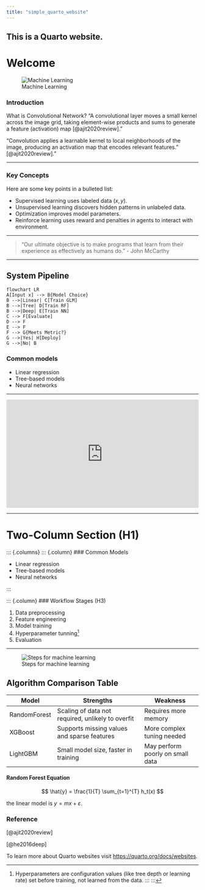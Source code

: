 ```yaml
---
title: "simple_quarto_website"
---
```


## This is a Quarto website.



# Welcome
![Machine Learning](images/VC_Deep_Learning_Hero_3200x1800.webp)

### Introduction

What is Convolutional Network?
“A convolutional layer moves a small kernel across the image grid, taking element-wise products and sums to generate a feature (activation) map [@ajit2020review]."

“Convolution applies a learnable kernel to local neighborhoods of the image, producing an activation map that encodes relevant features.” [@ajit2020review]."


---


### Key Concepts

Here are some key points in a bulleted list:

- Supervised learning uses labeled data $(x, y)$.
- Unsupervised learning discovers hidden patterns in unlabeled data.
- Optimization improves model parameters.
- Reinforce learning uses reward and penalties in agents to interact with environment.

---

> "Our ultimate objective is to make programs that learn from their experience as effectively as humans do."
> - John McCarthy

---

## System Pipeline
  ```mermaid
flowchart LR
  A[Input x] --> B{Model Choice}
  B -->|Linear| C[Train GLM]
  B -->|Tree| D[Train RF]
  B -->|Deep| E[Train NN]
  C --> F[Evaluate]
  D --> F
  E --> F
  F --> G{Meets Metric?}
  G -->|Yes| H[Deploy]
  G -->|No| B
  ```

### Common models

- Linear regression  
- Tree-based models  
- Neural networks  

---

<div style="position:relative;padding-bottom:56.25%;height:0;overflow:hidden;">
  <iframe src="https://www.youtube.com/embed/aircAruvnKk" 
          title="But what is a neural network? | Deep learning chapter 1" 
          frameborder="0" 
          allow="accelerometer; autoplay; clipboard-write; encrypted-media; gyroscope; picture-in-picture; web-share"
          allowfullscreen 
          style="position:absolute;top:0;left:0;width:100%;height:100%;">
  </iframe>
</div>

---

# Two-Column Section (H1)

::: {.columns}
::: {.column}
### Common Models

- Linear regression  
- Tree-based models  
- Neural networks  

:::

::: {.column}
### Workflow Stages (H3)

1. Data preprocessing  
2. Feature engineering  
3. Model training
4. Hyperparameter tunning[^1]  
5. Evaluation 

[^1]: Hyperparameters are configuration values (like tree depth or learning rate) set before training, not learned from the data.
:::
:::

---

![Steps for machine learning](images/steps-machine-learning-1.png)

## Algorithm Comparison Table

| Model        | Strengths                                   | Weakness                  |
|--------------|---------------------------------------------|----------------------------|
| RandomForest | Scaling of data not required, unlikely to overfit | Requires more memory       |
| XGBoost      | Supports missing values and sparse features | More complex tuning needed |
| LightGBM     | Small model size, faster in training        | May perform poorly on small data |

#### Random Forest Equation
$$
\hat{y} = \frac{1}{T} \sum_{t=1}^{T} h_t(x)
$$


the linear model is $y = mx + \varepsilon$.


### Reference

[@ajit2020review]

[@he2016deep]


To learn more about Quarto websites visit <https://quarto.org/docs/websites>.
